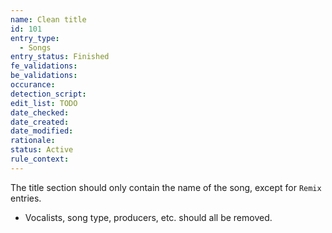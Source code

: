 ```yaml
---
name: Clean title
id: 101
entry_type:
  - Songs
entry_status: Finished
fe_validations:
be_validations:
occurance:
detection_script:
edit_list: TODO
date_checked:
date_created:
date_modified:
rationale:
status: Active
rule_context:
---
```

The title section should only contain the name of the song, except for `Remix` entries.

- Vocalists, song type, producers, etc. should all be removed.